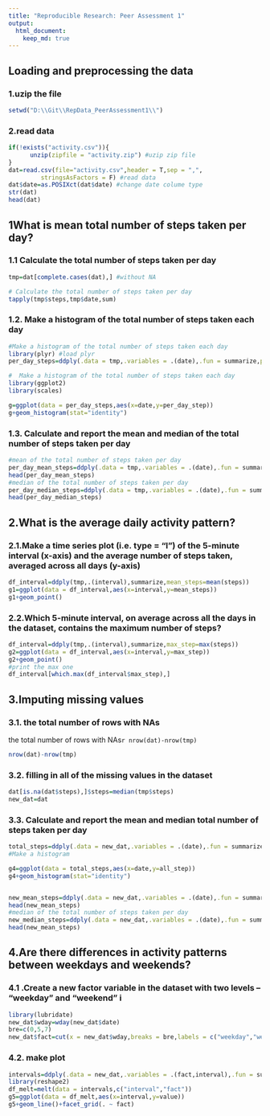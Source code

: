 ```yaml
---
title: "Reproducible Research: Peer Assessment 1"
output: 
  html_document:
    keep_md: true
---
```



## Loading and preprocessing the data

### 1.uzip the file

```r
setwd("D:\\Git\\RepData_PeerAssessment1\\")
```
### 2.read data
```r
if(!exists("activity.csv")){
      unzip(zipfile = "activity.zip") #uzip zip file   
}
dat=read.csv(file="activity.csv",header = T,sep = ",",
         stringsAsFactors = F) #read data
dat$date=as.POSIXct(dat$date) #change date colume type
str(dat)
head(dat)

```



## 1What is mean total number of steps taken per day?

### 1.1 Calculate the total number of steps taken per day
```r
tmp=dat[complete.cases(dat),] #without NA

# Calculate the total number of steps taken per day
tapply(tmp$steps,tmp$date,sum)
```

### 1.2.  Make a histogram of the total number of steps taken each day
```r

#Make a histogram of the total number of steps taken each day
library(plyr) #load plyr
per_day_steps=ddply(.data = tmp,.variables = .(date),.fun = summarize,per_day_step=sum(steps))

#  Make a histogram of the total number of steps taken each day
library(ggplot2)
library(scales)

g=ggplot(data = per_day_steps,aes(x=date,y=per_day_step))
g+geom_histogram(stat="identity")


```

### 1.3.  Calculate and report the mean and median of the total number of steps taken per day
```r
#mean of the total number of steps taken per day
per_day_mean_steps=ddply(.data = tmp,.variables = .(date),.fun = summarize,per_day_step=mean(steps))
head(per_day_mean_steps)
#median of the total number of steps taken per day
per_day_median_steps=ddply(.data = tmp,.variables = .(date),.fun = summarize,per_day_step=median(steps))
head(per_day_median_steps)

```


## 2.What is the average daily activity pattern?

### 2.1.Make a time series plot (i.e. type = "l") of the 5-minute interval (x-axis) and the average number of steps taken, averaged across all days (y-axis)
```r
df_interval=ddply(tmp,.(interval),summarize,mean_steps=mean(steps))
g1=ggplot(data = df_interval,aes(x=interval,y=mean_steps))
g1+geom_point()
```

### 2.2.Which 5-minute interval, on average across all the days in the dataset, contains the maximum number of steps?
```r
df_interval=ddply(tmp,.(interval),summarize,max_step=max(steps))
g2=ggplot(data = df_interval,aes(x=interval,y=max_step))
g2+geom_point()
#print the max one
df_interval[which.max(df_interval$max_step),]
```

## 3.Imputing missing values

### 3.1. the total number of rows with NAs  
the total number of rows with NAs`r nrow(dat)-nrow(tmp)`
```r
nrow(dat)-nrow(tmp)
```

### 3.2.  filling in all of the missing values in the dataset  
```r
dat[is.na(dat$steps),]$steps=median(tmp$steps)
new_dat=dat
```


### 3.3.   Calculate and report the mean and median total number of steps taken per day 
```r
total_steps=ddply(.data = new_dat,.variables = .(date),.fun = summarize,all_step=sum(steps))
#Make a histogram 

g4=ggplot(data = total_steps,aes(x=date,y=all_step))
g4+geom_histogram(stat="identity")


new_mean_steps=ddply(.data = new_dat,.variables = .(date),.fun = summarize,new_mean_step=mean(steps))
head(new_mean_steps)
#median of the total number of steps taken per day
new_median_steps=ddply(.data = new_dat,.variables = .(date),.fun = summarize,new_median_steps=median(steps))
head(new_mean_steps)

```



## 4.Are there differences in activity patterns between weekdays and weekends?

### 4.1 .Create a new factor variable in the dataset with two levels – “weekday” and “weekend” i
```r
library(lubridate)
new_dat$wday=wday(new_dat$date)
bre=c(0,5,7)
new_dat$fact=cut(x = new_dat$wday,breaks = bre,labels = c("weekday","weekend"),include.lowest = F)
```


### 4.2. make plot
```r
intervals=ddply(.data = new_dat,.variables = .(fact,interval),.fun = summarize,median_steps=median(steps),mean_steps=mean(steps))
library(reshape2)
df_melt=melt(data = intervals,c("interval","fact"))
g5=ggplot(data = df_melt,aes(x=interval,y=value))
g5+geom_line()+facet_grid(. ~ fact)

```

